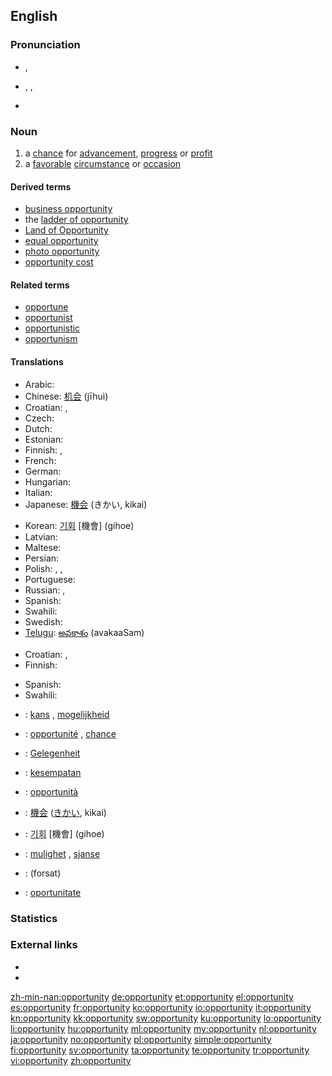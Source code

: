 {{also|Opportunity}}
==English==
{{wikipedia}}

===Pronunciation===
* {{a|UK}} {{IPA|/ˌɒp.əˈtjuː.nɪ.ti/}}, {{SAMPA|/%Qp.@"tju:.nI.ti/}}
* {{a|US}} {{enPR|ä'pər-to͞oʹnə-tē}}, {{IPA|/ˌɑpɚˈtunəti/}}, {{SAMPA|/%Ap@`"tun@ti/}}
* {{audio|en-us-opportunity.ogg|Audio (US)}}

===Noun===
{{en-noun|pl=opportunities}}

# a [[chance]] for [[advancement]], [[progress]] or [[profit]]
# a [[favorable]] [[circumstance]] or [[occasion]]

====Derived terms====
* [[business opportunity]]
* the [[ladder of opportunity]]
* [[Land of Opportunity]]
* [[equal opportunity]]
* [[photo opportunity]]
* [[opportunity cost]]

====Related terms====
* [[opportune]]
* [[opportunist]]
* [[opportunistic]]
* [[opportunism]]

====Translations====
{{trans-top|chance for advancement, progress or profit}}
* Arabic: {{Arab|[[فرصة]]}} {{IPAchar|(fúrʂa)}} {{f}}
* Chinese: [[机会]] (jīhuì)
* Croatian: {{t-|hr|prilika|f}}, {{t-|hr|prigoda|f}}
* Czech: {{t-|cs|příležitost|f}}
* Dutch: {{t+|nl|kans|f}}
* Estonian: {{t-|et|võimalus}}
* Finnish: {{t+|fi|tilaisuus}}, {{t+|fi|mahdollisuus}}
* French: {{t+|fr|occasion|f}}
* German: {{t+|de|Gelegenheit|f}}
* Hungarian: {{t+|hu|alkalom}}
* Italian: {{t+|it|occasione|f}}
* Japanese: [[機会]] (きかい, kikai)
{{trans-mid}}
* Korean: [[기회]] [機會] (gihoe)
* Latvian: {{t|lv|iespēja|f}}
* Maltese: {{t|mt|opportunità |f|xs=Maltese}}
* Persian: {{t-|fa|فرصت|tr=forsat|xs=Persian}}
* Polish: {{t|pl|możliwość|f}}, {{t+|pl|okazja|f}}, {{t|pl|sposobność|f}}
* Portuguese: {{t+|pt|oportunidade|f}}
* Russian: {{t+|ru|возможность|f|tr=vozmóžnost’}}, {{t+|ru|шанс|m|tr=šans}}
* Spanish: {{t+|es|oportunidad|f}}
* Swahili: {{t+|sw|fursa|xs=Swahili}}
* Swedish: {{t+|sv|tillfälle}}
* [[Telugu]]: [[అవకాశం]] (avakaaSam)
{{trans-bottom}}

{{trans-top|favorable circumstance or occasion}}
* Croatian: {{t-|hr|prilika|f}}, {{t-|hr|prigoda|f}}
* Finnish: {{t+|fi|tilaisuus}}
{{trans-mid}}
* Spanish: {{t+|es|oportunidad|f}}
* Swahili: {{t+|sw|fursa|xs=Swahili}}
{{trans-bottom}}

{{checktrans-top}}
* {{ttbc|Dutch}}: [[kans]] {{f}}, [[mogelijkheid]] {{f}}
* {{ttbc|French}}: [[opportunité]] {{f}}, [[chance#French|chance]] {{f}}
* {{ttbc|German}}: [[Gelegenheit]] {{f}}
* {{ttbc|Indonesian}}: [[sempat|kesempatan]]
* {{ttbc|Italian}}: [[opportunità]] {{f}}
* {{ttbc|Japanese}}: [[機会]] ([[きかい]], kikai)
* {{ttbc|Korean}}: [[기회]] [機會] (gihoe)
* {{ttbc|Norwegian}}: [[mulighet]] {{f}}, [[sjanse]] {{f}}
* {{ttbc|Persian}}: {{fa-Arab|[[فرصت]]}} (forsat)
* {{ttbc|Romanian}}: [[oportunitate]] {{f}}
{{trans-bottom}}

===Statistics===
{{rank|begin|wait|laughed|791|opportunity|lines|personal|due}}

===External links===
* {{R:Webster 1913}}
* {{R:Century 1911}}

[[zh-min-nan:opportunity]]
[[de:opportunity]]
[[et:opportunity]]
[[el:opportunity]]
[[es:opportunity]]
[[fr:opportunity]]
[[ko:opportunity]]
[[io:opportunity]]
[[it:opportunity]]
[[kn:opportunity]]
[[kk:opportunity]]
[[sw:opportunity]]
[[ku:opportunity]]
[[lo:opportunity]]
[[li:opportunity]]
[[hu:opportunity]]
[[ml:opportunity]]
[[my:opportunity]]
[[nl:opportunity]]
[[ja:opportunity]]
[[no:opportunity]]
[[pl:opportunity]]
[[simple:opportunity]]
[[fi:opportunity]]
[[sv:opportunity]]
[[ta:opportunity]]
[[te:opportunity]]
[[tr:opportunity]]
[[vi:opportunity]]
[[zh:opportunity]]
